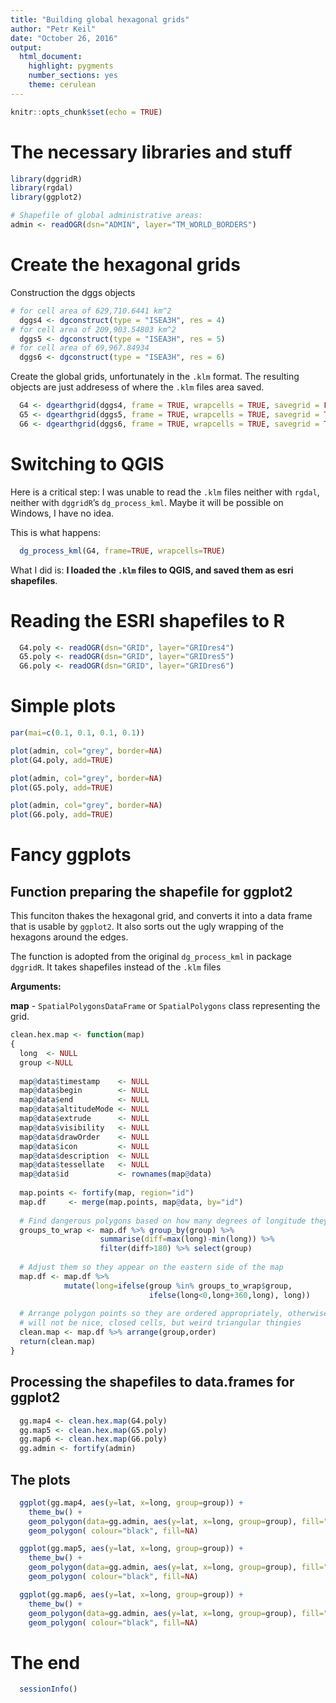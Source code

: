 ```yaml
---
title: "Building global hexagonal grids"
author: "Petr Keil"
date: "October 26, 2016"
output: 
  html_document: 
    highlight: pygments
    number_sections: yes
    theme: cerulean
---
```


```r
knitr::opts_chunk$set(echo = TRUE)
```

# The necessary libraries and stuff

```r
library(dggridR)
library(rgdal)
library(ggplot2)

# Shapefile of global administrative areas:
admin <- readOGR(dsn="ADMIN", layer="TM_WORLD_BORDERS")
```

# Create the hexagonal grids 

Construction the dggs objects

```r
# for cell area of 629,710.6441 km^2
  dggs4 <- dgconstruct(type = "ISEA3H", res = 4)
# for cell area of 209,903.54803 km^2
  dggs5 <- dgconstruct(type = "ISEA3H", res = 5) 
# for cell area of 69,967.84934
  dggs6 <- dgconstruct(type = "ISEA3H", res = 6) 
```

Create the global grids, unfortunately in the `.klm` format. The resulting
objects are just addresess of where the `.klm` files area saved.

```r
  G4 <- dgearthgrid(dggs4, frame = TRUE, wrapcells = TRUE, savegrid = FALSE)
  G5 <- dgearthgrid(dggs5, frame = TRUE, wrapcells = TRUE, savegrid = TRUE)
  G6 <- dgearthgrid(dggs6, frame = TRUE, wrapcells = TRUE, savegrid = TRUE)
```

# Switching to QGIS

Here is a critical step: I was unable to read the `.klm` files neither with `rgdal`,
neither with `dggridR`'s `dg_process_kml`. Maybe it will be possible on Windows,
I have no idea.

This is what happens:

```r
  dg_process_kml(G4, frame=TRUE, wrapcells=TRUE)
```

What I did is: **I loaded the `.klm` files to QGIS, and saved them as esri shapefiles**.

# Reading the ESRI shapefiles to R

```r
  G4.poly <- readOGR(dsn="GRID", layer="GRIDres4")
  G5.poly <- readOGR(dsn="GRID", layer="GRIDres5")
  G6.poly <- readOGR(dsn="GRID", layer="GRIDres6")
```

# Simple plots

```r
par(mai=c(0.1, 0.1, 0.1, 0.1))

plot(admin, col="grey", border=NA)
plot(G4.poly, add=TRUE)

plot(admin, col="grey", border=NA)
plot(G5.poly, add=TRUE)

plot(admin, col="grey", border=NA)
plot(G6.poly, add=TRUE)

```

# Fancy ggplots

## Function preparing the shapefile for ggplot2

This funciton thakes the hexagonal grid, and converts it into a data frame
that is usable by `ggplot2`. It also sorts out the ugly wrapping of the hexagons
around the edges.

The function is adopted from the original `dg_process_kml` in package `dggridR`. 
It takes shapefiles instead of the `.klm` files

**Arguments:** 

**map** - `SpatialPolygonsDataFrame` or `SpatialPolygons` class representing the grid. 

```r
clean.hex.map <- function(map)
{
  long  <- NULL
  group <-NULL
  
  map@data$timestamp    <- NULL
  map@data$begin        <- NULL
  map@data$end          <- NULL
  map@data$altitudeMode <- NULL
  map@data$extrude      <- NULL
  map@data$visibility   <- NULL
  map@data$drawOrder    <- NULL
  map@data$icon         <- NULL
  map@data$description  <- NULL
  map@data$tessellate   <- NULL
  map@data$id           <- rownames(map@data)
  
  map.points <- fortify(map, region="id")
  map.df     <- merge(map.points, map@data, by="id")
    
  # Find dangerous polygons based on how many degrees of longitude they span
  groups_to_wrap <- map.df %>% group_by(group) %>% 
                    summarise(diff=max(long)-min(long)) %>% 
                    filter(diff>180) %>% select(group)
      
  # Adjust them so they appear on the eastern side of the map
  map.df <- map.df %>% 
            mutate(long=ifelse(group %in% groups_to_wrap$group,
                               ifelse(long<0,long+360,long), long))
  
  # Arrange polygon points so they are ordered appropriately, otherwise the results
  # will not be nice, closed cells, but weird triangular thingies
  clean.map <- map.df %>% arrange(group,order)
  return(clean.map)
}
```

## Processing the shapefiles to data.frames for ggplot2

```r
  gg.map4 <- clean.hex.map(G4.poly)
  gg.map5 <- clean.hex.map(G5.poly)
  gg.map6 <- clean.hex.map(G6.poly)
  gg.admin <- fortify(admin)
```

## The plots

```r
  ggplot(gg.map4, aes(y=lat, x=long, group=group)) +
    theme_bw() +
    geom_polygon(data=gg.admin, aes(y=lat, x=long, group=group), fill="grey") +
    geom_polygon( colour="black", fill=NA)
```

```r
  ggplot(gg.map5, aes(y=lat, x=long, group=group)) +
    theme_bw() +
    geom_polygon(data=gg.admin, aes(y=lat, x=long, group=group), fill="grey") +
    geom_polygon( colour="black", fill=NA)
```

```r
  ggplot(gg.map6, aes(y=lat, x=long, group=group)) +
    theme_bw() +
    geom_polygon(data=gg.admin, aes(y=lat, x=long, group=group), fill="grey") +
    geom_polygon( colour="black", fill=NA)
```

# The end

```r
  sessionInfo()
```

